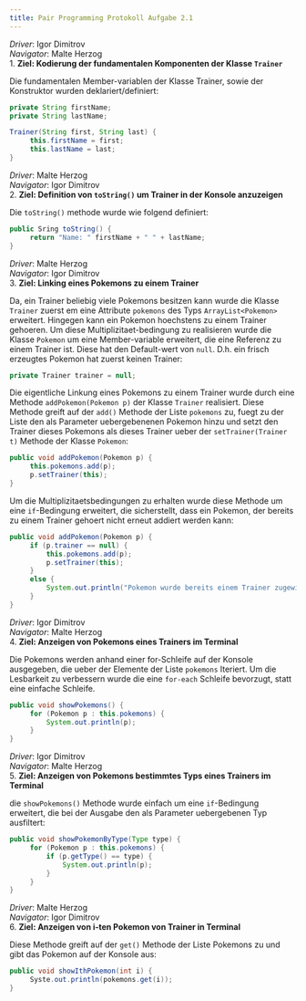 ```yaml
---
title: Pair Programming Protokoll Aufgabe 2.1
---
```


*Driver*: Igor Dimitrov  
*Navigator*: Malte Herzog  
1. **Ziel: Kodierung der fundamentalen Komponenten der Klasse `Trainer`**
   
   Die fundamentalen Member-variablen der Klasse Trainer, sowie der Konstruktor 
   wurden deklariert/definiert:

   ```java
   private String firstName;
   private String lastName;
   
   Trainer(String first, String last) {
        this.firstName = first;
        this.lastName = last;
   }
   ```

*Driver*: Malte Herzog  
*Navigator*: Igor Dimitrov  
2. **Ziel: Definition von `toString()` um Trainer in der Konsole anzuzeigen**
   
   Die `toString()` methode wurde wie folgend definiert:

   ```java
   public Sring toString() {
        return "Name: " firstName + " " + lastName;
   }
   ```

*Driver*: Malte Herzog  
*Navigator*: Igor Dimitrov  
3. **Ziel: Linking eines Pokemons zu einem Trainer**
   
   Da, ein Trainer beliebig viele Pokemons besitzen kann wurde die 
   Klasse `Trainer` zuerst em eine Attribute `pokemons` des Typs 
   `ArrayList<Pokemon>` erweitert. Hingegen kann ein Pokemon hoechstens zu einem
   Trainer gehoeren. Um diese Multiplizitaet-bedingung zu realisieren wurde
   die Klasse `Pokemon` um eine Member-variable erweitert, die eine Referenz zu einem
   Trainer ist. Diese hat den Default-wert von `null`. D.h. ein frisch erzeugtes Pokemon
   hat zuerst keinen Trainer:

   ```java
   private Trainer trainer = null;
   ```

   Die eigentliche Linkung eines Pokemons zu einem Trainer wurde durch eine Methode 
   `addPokemon(Pokemon p)` der Klasse `Trainer` realisiert. Diese Methode greift auf
   der `add()` Methode der Liste `pokemons` zu, fuegt zu der Liste den als Parameter uebergebenenen Pokemon 
   hinzu und setzt den Trainer dieses Pokemons als dieses Trainer ueber der `setTrainer(Trainer t)`
   Methode der Klasse `Pokemon`:

   ```java
   public void addPokemon(Pokemon p) {
        this.pokemons.add(p);
        p.setTrainer(this);
   }
   ```

   Um die Multiplizitaetsbedingungen zu erhalten wurde diese Methode um eine `if`-Bedingung erweitert,
   die sicherstellt, dass ein Pokemon, der bereits zu einem Trainer gehoert nicht erneut addiert werden kann:

   ```java
   public void addPokemon(Pokemon p) {
        if (p.trainer == null) {
            this.pokemons.add(p);
            p.setTrainer(this);
        }
        else {
            System.out.println("Pokemon wurde bereits einem Trainer zugewiesen");
        }
   }
   ```

*Driver*: Igor Dimitrov  
*Navigator*: Malte Herzog  
4. **Ziel: Anzeigen von Pokemons eines Trainers im Terminal** 
   
   Die Pokemons werden anhand einer for-Schleife auf der Konsole ausgegeben, die
   ueber der Elemente der Liste `pokemons` Iteriert. Um die Lesbarkeit zu verbessern
   wurde die eine `for-each` Schleife bevorzugt, statt eine einfache Schleife. 

   ```java
   public void showPokemons() {
        for (Pokemon p : this.pokemons) {
            System.out.println(p);
        }
   }
   ```

*Driver*: Igor Dimitrov  
*Navigator*: Malte Herzog  
5. **Ziel: Anzeigen von Pokemons bestimmtes Typs eines Trainers im Terminal**
   
   die `showPokemons()` Methode wurde einfach um eine `if`-Bedingung erweitert,
   die bei der Ausgabe den als Parameter uebergebenen Typ ausfiltert:

   ```java
   public void showPokemonByType(Type type) {
        for (Pokemon p : this.pokemons) {
            if (p.getType() == type) {
                System.out.println(p);
            }
        }
   }
   ```

*Driver*: Malte Herzog  
*Navigator*: Igor Dimitrov  
6. **Ziel: Anzeigen von i-ten Pokemon von Trainer in Terminal**
   
   Diese Methode greift auf der `get()` Methode der Liste Pokemons zu
   und gibt das Pokemon auf der Konsole aus: 

   ```java
   public void showIthPokemon(int i) {
        Syste.out.println(pokemons.get(i));
   }
   ```